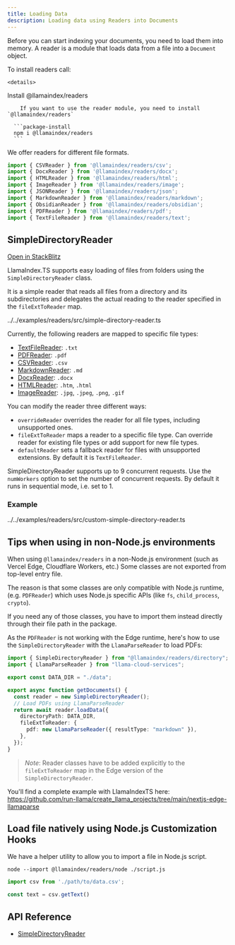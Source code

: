 ```yaml
---
title: Loading Data
description: Loading data using Readers into Documents
---
```


Before you can start indexing your documents, you need to load them into memory.
A reader is a module that loads data from a file into a `Document` object.

To install readers call:


	<details>
  <summary>Install @llamaindex/readers</summary>
  
  
  		If you want to use the reader module, you need to install `@llamaindex/readers`
  
      ```package-install
      npm i @llamaindex/readers
      ```
  	
</details>


We offer readers for different file formats.

```ts twoslash
import { CSVReader } from '@llamaindex/readers/csv';
import { DocxReader } from '@llamaindex/readers/docx';
import { HTMLReader } from '@llamaindex/readers/html';
import { ImageReader } from '@llamaindex/readers/image';
import { JSONReader } from '@llamaindex/readers/json';
import { MarkdownReader } from '@llamaindex/readers/markdown';
import { ObsidianReader } from '@llamaindex/readers/obsidian';
import { PDFReader } from '@llamaindex/readers/pdf';
import { TextFileReader } from '@llamaindex/readers/text';
```

## SimpleDirectoryReader

[Open in StackBlitz](https://stackblitz.com/github/run-llama/LlamaIndexTS/tree/main/examples/readers?file=src/simple-directory-reader.ts&title=Simple%20Directory%20Reader)

LlamaIndex.TS supports easy loading of files from folders using the `SimpleDirectoryReader` class.

It is a simple reader that reads all files from a directory and its subdirectories and delegates the actual reading to the reader specified in the `fileExtToReader` map.

<include cwd>../../examples/readers/src/simple-directory-reader.ts</include>

Currently, the following readers are mapped to specific file types:

- [TextFileReader](/typescript/framework-api-reference/classes/textfilereader/): `.txt`
- [PDFReader](/typescript/framework-api-reference/classes/pdfreader/): `.pdf`
- [CSVReader](/typescript/framework-api-reference/classes/csvreader/): `.csv`
- [MarkdownReader](/typescript/framework-api-reference/classes/markdownreader/): `.md`
- [DocxReader](/typescript/framework-api-reference/classes/docxreader/): `.docx`
- [HTMLReader](/typescript/framework-api-reference/classes/htmlreader/): `.htm`, `.html`
- [ImageReader](/typescript/framework-api-reference/classes/imagereader/): `.jpg`, `.jpeg`, `.png`, `.gif`

You can modify the reader three different ways:

- `overrideReader` overrides the reader for all file types, including unsupported ones.
- `fileExtToReader` maps a reader to a specific file type. Can override reader for existing file types or add support for new file types.
- `defaultReader` sets a fallback reader for files with unsupported extensions. By default it is `TextFileReader`.

SimpleDirectoryReader supports up to 9 concurrent requests. Use the `numWorkers` option to set the number of concurrent requests. By default it runs in sequential mode, i.e. set to 1.

### Example

<include cwd>../../examples/readers/src/custom-simple-directory-reader.ts</include>

## Tips when using in non-Node.js environments

When using `@llamaindex/readers` in a non-Node.js environment (such as Vercel Edge, Cloudflare Workers, etc.)
Some classes are not exported from top-level entry file.

The reason is that some classes are only compatible with Node.js runtime, (e.g. `PDFReader`) which uses Node.js specific APIs (like `fs`, `child_process`, `crypto`).

If you need any of those classes, you have to import them instead directly through their file path in the package.

As the `PDFReader` is not working with the Edge runtime, here's how to use the `SimpleDirectoryReader` with the `LlamaParseReader` to load PDFs:

```typescript
import { SimpleDirectoryReader } from "@llamaindex/readers/directory";
import { LlamaParseReader } from "llama-cloud-services";

export const DATA_DIR = "./data";

export async function getDocuments() {
  const reader = new SimpleDirectoryReader();
  // Load PDFs using LlamaParseReader
  return await reader.loadData({
    directoryPath: DATA_DIR,
    fileExtToReader: {
      pdf: new LlamaParseReader({ resultType: "markdown" }),
    },
  });
}
```

> _Note_: Reader classes have to be added explicitly to the `fileExtToReader` map in the Edge version of the `SimpleDirectoryReader`.

You'll find a complete example with LlamaIndexTS here: https://github.com/run-llama/create_llama_projects/tree/main/nextjs-edge-llamaparse


## Load file natively using Node.js Customization Hooks

We have a helper utility to allow you to import a file in Node.js script.

```shell 
node --import @llamaindex/readers/node ./script.js
```

```ts
import csv from './path/to/data.csv';

const text = csv.getText()
```

## API Reference

- [SimpleDirectoryReader](/typescript/framework-api-reference/classes/simpledirectoryreader/)
